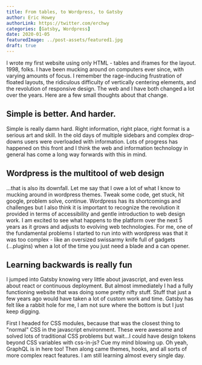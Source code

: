 ```yaml
---
title: From tables, to Wordpress, to Gatsby
author: Eric Howey
authorLink: https://twitter.com/erchwy
categories: [Gatsby, Wordpress]
date: 2020-01-05
featuredImage: ../post-assets/featured1.jpg
draft: true
---
```


I wrote my first website using only HTML - tables and iframes for the layout. 1998, folks. I have been mucking around on computers ever since, with varying amounts of focus. I remember the rage-inducing frustration of floated layouts, the ridiculous difficulty of vertically centering elements, and the revolution of responsive design. The web and I have both changed a lot over the years. Here are a few small thoughts about that change.

## Simple is better. And harder.

Simple is really damn hard. Right information, right place, right format is a serious art and skill. In the old days of multiple sidebars and complex drop-downs users were overloaded with information. Lots of progress has happened on this front and I think the web and information technology in general has come a long way forwards with this in mind.

## Wordpress is the multitool of web design

...that is also its downfall. Let me say that I owe a lot of what I know to mucking around in wordpress themes. Tweak some code, get stuck, hit google, problem solve, continue. Wordpress has its shortcomings and challenges but I also think it is important to recognize the revolution it provided in terms of accessibility and gentle introduction to web design work. I am excited to see what happens to the platform over the next 5 years as it grows and adjusts to evolving web technologies. For me, one of the fundamental problems I started to run into with wordpress was that it was too complex - like an oversized swissarmy knife full of gadgets (...plugins) when a lot of the time you just need a blade and a can opener.

## Learning backwards is really fun

I jumped into Gatsby knowing very little about javascript, and even less about react or continuous deployment. But almost immediately I had a fully functioning website that was doing some pretty nifty stuff. Stuff that just a few years ago would have taken a lot of custom work and time. Gatsby has felt like a rabbit hole for me, I am not sure where the bottom is but I just keep digging.

First I headed for CSS modules, because that was the closest thing to "normal" CSS in the javascript environment. These were awesome and solved lots of traditional CSS problems but wait...I could have design tokens beyond CSS variables with css-in-js? Cue my mind blowing up. Oh yeah, GraphQL is in here too! Then along came themes, hooks, and all sorts of more complex react features. I am still learning almost every single day.
